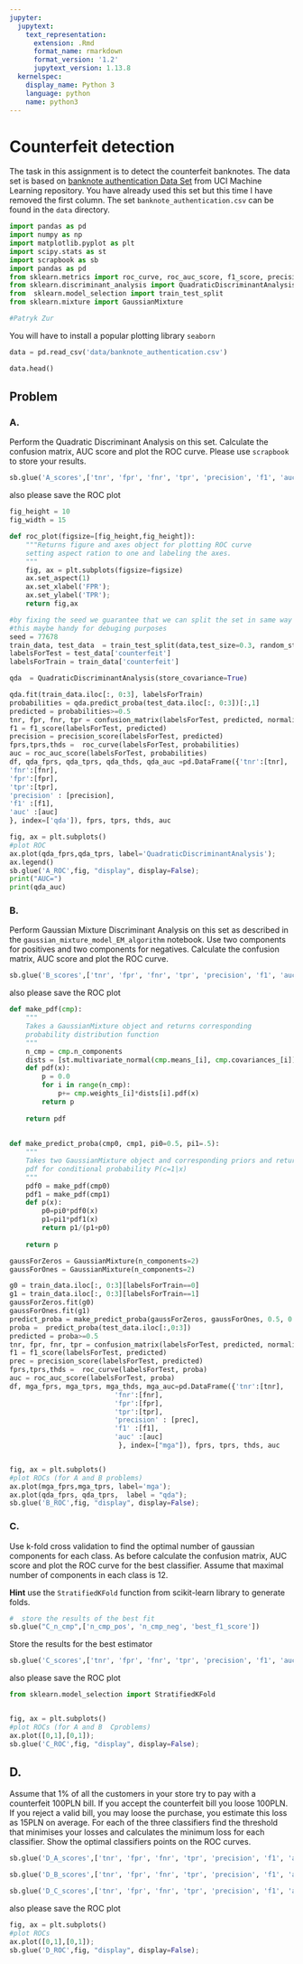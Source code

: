 ```yaml
---
jupyter:
  jupytext:
    text_representation:
      extension: .Rmd
      format_name: rmarkdown
      format_version: '1.2'
      jupytext_version: 1.13.8
  kernelspec:
    display_name: Python 3
    language: python
    name: python3
---
```


# Counterfeit detection


The task in this assignment is to detect the  counterfeit banknotes. The data set is based on [banknote authentication Data Set ](https://archive.ics.uci.edu/ml/datasets/banknote+authentication#) from UCI Machine Learning repository.  You have already used this set but this time I have removed  the first column. The set  `banknote_authentication.csv` can be found in the `data`  directory.

```python
import pandas as pd
import numpy as np
import matplotlib.pyplot as plt
import scipy.stats as st
import scrapbook as sb
import pandas as pd
from sklearn.metrics import roc_curve, roc_auc_score, f1_score, precision_score, confusion_matrix
from sklearn.discriminant_analysis import QuadraticDiscriminantAnalysis
from  sklearn.model_selection import train_test_split
from sklearn.mixture import GaussianMixture

#Patryk Zur
```

<!-- #region tags=["skip"] -->
You will have to install a popular plotting library `seaborn`
<!-- #endregion -->

```python
data = pd.read_csv('data/banknote_authentication.csv')
```

```python
data.head()
```

## Problem 


### A.


Perform the Quadratic Discriminant Analysis on this set. Calculate the confusion matrix, AUC score and plot the ROC curve. Please use `scrapbook` to store your results. 

```python
sb.glue('A_scores',['tnr', 'fpr', 'fnr', 'tpr', 'precision', 'f1', 'auc'], display=True)
```

also please save the ROC plot

```python
fig_height = 10
fig_width = 15

def roc_plot(figsize=[fig_height,fig_height]):
    """Returns figure and axes object for plotting ROC curve
    setting aspect ration to one and labeling the axes.
    """
    fig, ax = plt.subplots(figsize=figsize)
    ax.set_aspect(1)
    ax.set_xlabel('FPR');
    ax.set_ylabel('TPR');
    return fig,ax

#by fixing the seed we guarantee that we can split the set in same way each time
#this maybe handy for debuging purposes
seed = 77678 
train_data, test_data  = train_test_split(data,test_size=0.3, random_state=seed)
labelsForTest = test_data['counterfeit']
labelsForTrain = train_data['counterfeit']

qda  = QuadraticDiscriminantAnalysis(store_covariance=True)

qda.fit(train_data.iloc[:, 0:3], labelsForTrain)
probabilities = qda.predict_proba(test_data.iloc[:, 0:3])[:,1]
predicted = probabilities>=0.5
tnr, fpr, fnr, tpr = confusion_matrix(labelsForTest, predicted, normalize='true').ravel()
f1 = f1_score(labelsForTest, predicted)
precision = precision_score(labelsForTest, predicted)
fprs,tprs,thds =  roc_curve(labelsForTest, probabilities)
auc = roc_auc_score(labelsForTest, probabilities)
df, qda_fprs, qda_tprs, qda_thds, qda_auc =pd.DataFrame({'tnr':[tnr],
'fnr':[fnr],
'fpr':[fpr],
'tpr':[tpr],
'precision' : [precision],
'f1' :[f1],
'auc' :[auc]
}, index=['qda']), fprs, tprs, thds, auc

fig, ax = plt.subplots()
#plot ROC
ax.plot(qda_fprs,qda_tprs, label='QuadraticDiscriminantAnalysis');
ax.legend()
sb.glue('A_ROC',fig, "display", display=False);
print("AUC=")
print(qda_auc)
```

### B.


Perform Gaussian Mixture Discriminant Analysis on this set as described in the `gaussian_mixture_model_EM_algorithm` notebook. Use two components for positives and two components for negatives. Calculate the confusion matrix, AUC score and plot the ROC curve. 

```python
sb.glue('B_scores',['tnr', 'fpr', 'fnr', 'tpr', 'precision', 'f1', 'auc'], display=True)
```

also please save the ROC plot

```python
def make_pdf(cmp):
    """
    Takes a GaussianMixture object and returns corresponding
    probability distribution function
    """
    n_cmp = cmp.n_components
    dists = [st.multivariate_normal(cmp.means_[i], cmp.covariances_[i]) for i in range(n_cmp)]
    def pdf(x):
        p = 0.0
        for i in range(n_cmp):
            p+= cmp.weights_[i]*dists[i].pdf(x)
        return p
    
    return pdf
    
    
def make_predict_proba(cmp0, cmp1, pi0=0.5, pi1=.5):
    """
    Takes two GaussianMixture object and corresponding priors and returns 
    pdf for conditional probability P(c=1|x)
    """
    pdf0 = make_pdf(cmp0)
    pdf1 = make_pdf(cmp1)
    def p(x):
        p0=pi0*pdf0(x)
        p1=pi1*pdf1(x)
        return p1/(p1+p0)    
        
    return p

gaussForZeros = GaussianMixture(n_components=2) 
gaussForOnes = GaussianMixture(n_components=2) 

g0 = train_data.iloc[:, 0:3][labelsForTrain==0]
g1 = train_data.iloc[:, 0:3][labelsForTrain==1]
gaussForZeros.fit(g0)
gaussForOnes.fit(g1)
predict_proba = make_predict_proba(gaussForZeros, gaussForOnes, 0.5, 0.5)
proba =  predict_proba(test_data.iloc[:,0:3])
predicted = proba>=0.5
tnr, fpr, fnr, tpr = confusion_matrix(labelsForTest, predicted, normalize='true').ravel()
f1 = f1_score(labelsForTest, predicted)
prec = precision_score(labelsForTest, predicted)
fprs,tprs,thds =  roc_curve(labelsForTest, proba)
auc = roc_auc_score(labelsForTest, proba)
df, mga_fprs, mga_tprs, mga_thds, mga_auc=pd.DataFrame({'tnr':[tnr],
                          'fnr':[fnr],
                          'fpr':[fpr],
                          'tpr':[tpr],
                          'precision' : [prec],
                          'f1' :[f1],
                          'auc' :[auc]
                           }, index=["mga"]), fprs, tprs, thds, auc


fig, ax = plt.subplots()
#plot ROCs (for A and B problems)
ax.plot(mga_fprs,mga_tprs, label='mga');
ax.plot(qda_fprs, qda_tprs,  label = "qda");
sb.glue('B_ROC',fig, "display", display=False);
```

### C.


Use k-fold cross validation to find the optimal number of gaussian components for each class. As before calculate the confusion matrix, AUC score and plot the ROC curve for the best classifier. Assume that maximal number of components in each class is 12.  


__Hint__ use the `StratifiedKFold` function from scikit-learn library to generate folds. 

```python
#  store the results of the best fit 
sb.glue("C_n_cmp",['n_cmp_pos', 'n_cmp_neg', 'best_f1_score'])
```

Store the results for the best estimator

```python
sb.glue('C_scores',['tnr', 'fpr', 'fnr', 'tpr', 'precision', 'f1', 'auc'], display=True)
```

also please save the ROC plot

```python
from sklearn.model_selection import StratifiedKFold


fig, ax = plt.subplots()
#plot ROCs (for A and B  Cproblems)
ax.plot([0,1],[0,1]);
sb.glue('C_ROC',fig, "display", display=False);
```

## D.  


Assume that 1% of all the customers in your store try to pay with a counterfeit 100PLN bill. If you accept the counterfeit bill you loose 100PLN. If you reject a valid bill,  you may loose the purchase, you estimate this loss as 15PLN on average. For each of the three classifiers find the threshold that minimises your losses and calculates the minimum loss for each classifier. Show the optimal classifiers points on the ROC curves.

```python
sb.glue('D_A_scores',['tnr', 'fpr', 'fnr', 'tpr', 'precision', 'f1', 'auc', 'min_loss', 'threshold'], display=True)
```

```python
sb.glue('D_B_scores',['tnr', 'fpr', 'fnr', 'tpr', 'precision', 'f1', 'auc', 'min_loss', 'threshold'], display=True)
```

```python
sb.glue('D_C_scores',['tnr', 'fpr', 'fnr', 'tpr', 'precision', 'f1', 'auc', 'min_loss', 'threshold'], display=True)
```

also please save the ROC plot

```python
fig, ax = plt.subplots()
#plot ROCs
ax.plot([0,1],[0,1]);
sb.glue('D_ROC',fig, "display", display=False);
```

```python

```

```python

```
